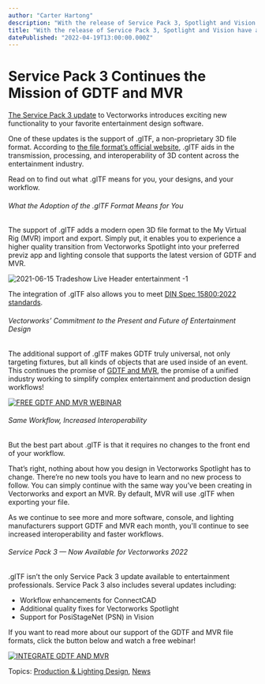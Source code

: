 ```yaml
---
author: "Carter Hartong"
description: "With the release of Service Pack 3, Spotlight and Vision have adopted .glTF file format, further uniting the entertainment industry."
title: "With the release of Service Pack 3, Spotlight and Vision have adopted .glTF file format, further uniting the entertainment industry." 
datePublished: "2022-04-19T13:00:00.000Z"
---
```

# Service Pack 3 Continues the Mission of GDTF and MVR

[The Service Pack 3 update](../../../net/vectorworks/blog/service-pack-3-now-available-for-vectorworks-2022.html) to Vectorworks introduces exciting new functionality to your favorite entertainment design software.

One of these updates is the support of .glTF, a non-proprietary 3D file format. According to [the file format’s official website](https://www.khronos.org/gltf/), .glTF aids in the transmission, processing, and interoperability of 3D content across the entertainment industry.

Read on to find out what .glTF means for you, your designs, and your workflow.

###### What the Adoption of the .glTF Format Means for You

The support of .glTF adds a modern open 3D file format to the My Virtual Rig (MVR) import and export. Simply put, it enables you to experience a higher quality transition from Vectorworks Spotlight into your preferred previz app and lighting console that supports the latest version of GDTF and MVR.

![2021-06-15 Tradeshow Live Header entertainment -1](https://blog.vectorworks.net/hs-fs/hubfs/2021-06-15%20Tradeshow%20Live%20Header%20entertainment%20-1.png?width=1200&name=2021-06-15%20Tradeshow%20Live%20Header%20entertainment%20-1.png)

The integration of .glTF also allows you to meet [DIN Spec ](https://www.beuth.de/en/technical-rule/din-spec-15800/349717520)[15800:2022 standards](https://www.beuth.de/en/technical-rule/din-spec-15800/349717520).

###### Vectorworks’ Commitment to the Present and Future of Entertainment Design

The additional support of .glTF makes GDTF truly universal, not only targeting fixtures, but all kinds of objects that are used inside of an event. This continues the promise of [GDTF and MVR](https://gdtf-share.com/), the promise of a unified industry working to simplify complex entertainment and production design workflows!

[![FREE GDTF AND MVR WEBINAR](https://no-cache.hubspot.com/cta/default/3018241/f706595b-1f69-403f-94b3-f3f9c604ec5d.png)](https://cta-redirect.hubspot.com/cta/redirect/3018241/f706595b-1f69-403f-94b3-f3f9c604ec5d) 

###### Same Workflow, Increased Interoperability

But the best part about .glTF is that it requires no changes to the front end of your workflow.

That’s right, nothing about how you design in Vectorworks Spotlight has to change. There’re no new tools you have to learn and no new process to follow. You can simply continue with the same way you’ve been creating in Vectorworks and export an MVR. By default, MVR will use .glTF when exporting your file.

As we continue to see more and more software, console, and lighting manufacturers support GDTF and MVR each month, you'll continue to see increased interoperability and faster workflows.

###### Service Pack 3 — Now Available for Vectorworks 2022

.glTF isn’t the only Service Pack 3 update available to entertainment professionals. Service Pack 3 also includes several updates including:

* Workflow enhancements for ConnectCAD
* Additional quality fixes for Vectorworks Spotlight
* Support for PosiStageNet (PSN) in Vision

If you want to read more about our support of the GDTF and MVR file formats, click the button below and watch a free webinar!

[![INTEGRATE GDTF AND MVR](https://no-cache.hubspot.com/cta/default/3018241/64011025-3651-43de-94a7-47a0fab3cb3c.png)](https://cta-redirect.hubspot.com/cta/redirect/3018241/64011025-3651-43de-94a7-47a0fab3cb3c) 

 Topics: [Production & Lighting Design](https://blog.vectorworks.net/topic/production-lighting-design), [News](https://blog.vectorworks.net/topic/news) 

 